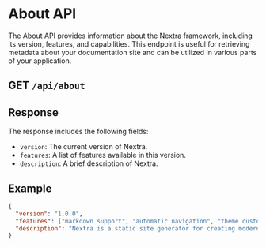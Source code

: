 # About API

The About API provides information about the Nextra framework, including its version, features, and capabilities. This endpoint is useful for retrieving metadata about your documentation site and can be utilized in various parts of your application.

## GET `/api/about`


## Response

The response includes the following fields:

- `version`: The current version of Nextra.
- `features`: A list of features available in this version.
- `description`: A brief description of Nextra.

## Example

```json
{
  "version": "1.0.0",
  "features": ["markdown support", "automatic navigation", "theme customization"],
  "description": "Nextra is a static site generator for creating modern documentation websites."
}
```